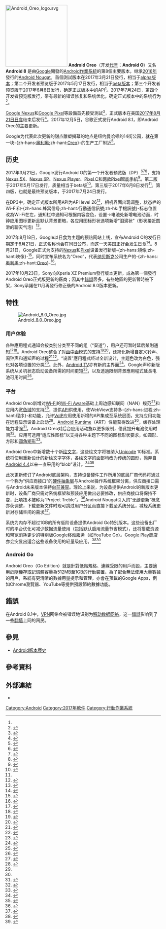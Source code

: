 {{TA
|G1=IT
|1=zh-tw:Google行動;zh-hk:Google流動;zh-cn:Google移动;
}}
{{Infobox OS version
| name = Android Oreo
| version of = [[Android|Android]]
| logo = Android Oreo 8.1 logo.svg
| logo_size = 200px
| screenshot = File:Android Oreo 8.1 screenshot.png
| screenshot_size = 
| caption = 搭載Android Oreo的Pixel桌面，包含一些预装的[[Google|Google]]應用程式
| Family = [[Android|Android]]
| developer = [[Google|Google]]
| website = {{Official URL}}
| GA_date = {{start date and age|2017|8|21}}
| GA_url = [https://developer.android.com/about/versions/o/index.html Android 8.0 Oreo Android Developers]
| release_version = 8.1.0_r93（OSN1.210329.015）
| release url = {{cite web |title=Google Git |url=https://android.googlesource.com/platform/build/+/refs/tags/android-security-8.1.0_r86 |website=Android Source |access-date=2021-03-01 |archive-date=2021-08-14 |archive-url=https://web.archive.org/web/20210814040600/https://android.googlesource.com/platform/build/+/refs/tags/android-security-8.1.0_r86 }}
| kernel type = 
| license = 
| release_date = {{start date and age|2021|10|04}}
| preview_version = 
| preview_date = 
| preview_url = 
| preceded_by = [[Android_Nougat|Android Nougat]]
| succeeded_by = [[Android_Pie|Android Pie]]
| support_status = 不支持
}}
[[File:Android_Oreo_logo.svg|200px]]
'''Android Oreo'''（开发[[代号|代号]]：'''Android O'''）又名'''Android 8''' 是由[[Google|Google]]開發的[[Android|Android作業系統]]的第8個主要版本，继承[[2016年|2016年]]發行的[[Android_Nougat|Android Nougat]]。首個測試版本在2017年3月21日發行，相当于[[軟件版本週期|alpha版本]]；第二个开发者预览版于2017年5月17日发行，相当于[[軟件版本週期|beta版本]]；第三个开发者预览版于2017年6月8日发行，确定正式版本中的API<ref name="ars-dp3" />。2017年7月24日，第四个开发者预览版发行，带有最新的错误修复和系统优化，确定正式版本中的系统行为<ref>{{Cite news|url=https://android-developers.googleblog.com/2017/07/developer-preview-4-now-available.html|script-title=en:Developer Preview 4 now available, official Android O coming soon!|work=Android Developers Blog|language=en|access-date=2017-07-24|archive-url=https://web.archive.org/web/20170724175700/https://android-developers.googleblog.com/2017/07/developer-preview-4-now-available.html|archive-date=2017-07-24|dead-url=no}}</ref>。

[[Google_Nexus|Google Nexus]]和[[Google_Pixel|Google Pixel]]等設備首先接受測試<ref>{{cite news|title=Android O新功能預覽|url=https://hk.news.yahoo.com/android-o%E6%96%B0%E5%8A%9F%E8%83%BD%E9%A0%90%E8%A6%BD-223000067.html|date=2017-04-03|newspaper=[[星島日報|星島日報]]|access-date=2017-04-09|archive-url=https://web.archive.org/web/20170409200943/https://hk.news.yahoo.com/android-o%E6%96%B0%E5%8A%9F%E8%83%BD%E9%A0%90%E8%A6%BD-223000067.html|archive-date=2017-04-09|dead-url=no}}</ref>，正式版本在美国[[2017年8月21日日食|2017年8月21日日食]]结束后发行<ref>{{Cite web|url=https://www.theverge.com/2017/8/21/15649336/google-android-oreo-name-8-0-update-announced-female-gendered-mascot|title=Android O is now officially Android Oreo|accessdate=2017-08-21|date=2017-08-21|last=Gartenberg|first=Chaim|work=The Verge|archive-date=2019-09-19|archive-url=https://web.archive.org/web/20190919041524/https://www.theverge.com/2017/8/21/15649336/google-android-oreo-name-8-0-update-announced|dead-url=no}}</ref>。2017年12月5日，谷歌正式发行Android 8.1，即Android Oreo的主要更新。

Google为代表此次更新的甜点雕塑揭幕的地点是纽约曼哈顿的14街公园，就在第一块-{zh-hans:[[奥利奥|奥利奥]];zh-hant:[[Oreo|Oreo]]}-的生产工厂附近<ref>{{cite web|url=https://www.eyerys.com/articles/timeline/coinciding-solar-eclipse-google-revealed-android-o-oreo|script-title=en:Coinciding The Solar Eclipse, Google Revealed Android O As "Oreo"|accessdate=2017-08-22|date=2017-08-21|website=Eyerys.com|language=en|archive-url=https://web.archive.org/web/20170822102149/https://www.eyerys.com/articles/timeline/coinciding-solar-eclipse-google-revealed-android-o-oreo|archive-date=2017-08-22|dead-url=no}}</ref>。

== 历史 ==
2017年3月21日，Google发行Android O的第一个开发者预览版（DP）<ref name="First developer preview">{{cite web|url=http://www.theverge.com/2017/3/21/14990876/google-android-o-8-update-developer-preview-release-battery-life-notifications-api|script-title=en:Google releases Android O to developers, promising better battery life and notifications|accessdate=2017-03-22|date=2017-03-21|last=Bohn|first=Dieter|publisher=[[Vox_Media|Vox Media]]|website=[[The_Verge|The Verge]]|language=en|archive-url=https://web.archive.org/web/20170322013531/http://www.theverge.com/2017/3/21/14990876/google-android-o-8-update-developer-preview-release-battery-life-notifications-api|archive-date=2017-03-22|dead-url=no}}</ref><ref>{{cite web|url=https://techcrunch.com/2017/03/21/google-launches-the-first-developer-preview-of-android-o-reo-but-dont-get-too-excited-yet/|script-title=en:Google launches the first developer preview of Android O|accessdate=2017-03-22|date=2017-03-21|last=Lardinois|first=Frederic|publisher=[[AOL|AOL]]|website=[[TechCrunch|TechCrunch]]|language=en|archive-url=https://web.archive.org/web/20170322013917/https://techcrunch.com/2017/03/21/google-launches-the-first-developer-preview-of-android-o-reo-but-dont-get-too-excited-yet/|archive-date=2017-03-22|dead-url=no}}</ref><ref>{{cite web|url=http://www.androidpolice.com/2017/03/21/google-announces-android-o-focus-on-power-management-notifications-and-more/|script-title=en:Google announces Android O: Focus on power management, notifications, and more|accessdate=2017-03-22|date=2017-03-21|last=Ruddock|first=David|website=Android Police|language=en|archive-url=https://web.archive.org/web/20170322090007/http://www.androidpolice.com/2017/03/21/google-announces-android-o-focus-on-power-management-notifications-and-more/|archive-date=2017-03-22|dead-url=no}}</ref>，支持[[Nexus_5X|Nexus 5X]]、[[Nexus_6P|Nexus 6P]]、[[Nexus_Player|Nexus Player]]、[[Pixel_C|Pixel C]]和[[Pixel_(智能手机)|两款Pixel智能手机]]<ref>{{cite web|url=http://www.androidpolice.com/2017/03/21/android-o-developer-preview-images-not-betas-available-for-nexus-5x-and-6p-nexus-player-pixel-and-pixel-xl-and-pixel-c/|script-title=en:Android O Developer Preview Supports Nexus 5X and 6P, Nexus Player, Pixel and Pixel XL, and Pixel C|accessdate=2017-03-22|date=2017-03-21|last=Crider|first=Michael|website=Android Police|language=en|archive-url=https://web.archive.org/web/20170322204948/http://www.androidpolice.com/2017/03/21/android-o-developer-preview-images-not-betas-available-for-nexus-5x-and-6p-nexus-player-pixel-and-pixel-xl-and-pixel-c/|archive-date=2017-03-22|dead-url=no}}</ref>。第二版于2017年5月17日发行，质量相当于beta版<ref>{{cite web|url=https://android-developers.googleblog.com/2017/05/whats-new-in-android-o-developer.html|script-title=en:What’s New in Android: O Developer Preview 2 & More|accessdate=2017-05-20|date=2017-05-17|language=en|archive-url=https://web.archive.org/web/20170520153444/https://android-developers.googleblog.com/2017/05/whats-new-in-android-o-developer.html|archive-date=2017-05-20|dead-url=no}}</ref>。第三版于2017年6月8日发行<ref name="ars-dp3" />。第四版，也就是最终预览版本，于2017年7月24日发行。

在DP3中，确定正式版本所用API为API level 26<ref name="ars-dp3">{{cite web|url=https://arstechnica.com/gadgets/2017/06/android-o-developer-preview-3-launches-finalizes-apis/|script-title=en:Android O Developer Preview 3 launches, finalizes APIs|accessdate=2017-06-10|website=Ars Technica|language=en|archive-url=https://web.archive.org/web/20170609224516/https://arstechnica.com/gadgets/2017/06/android-o-developer-preview-3-launches-finalizes-apis/|archive-date=2017-06-09|dead-url=no}}</ref>，相机界面出现调整，状态栏的Wi-Fi和-{zh-hans:蜂窝信号;zh-hant:行動通信訊號;zh-hk:手機訊號}-标志位置改為Wi-Fi在左，通知栏中通知可根据内容变色，设置→电池处新增电池动画，时钟应用图标更新且默认背景更暗，各应用图标形状选项新增“泪滴状”（形状接近圆滑的聊天气泡）<ref>{{Cite web|url=https://9to5google.com/2017/06/08/android-o-developer-preview-3-new-features-gallery/|script-title=en:Here’s everything new in Android O Developer Preview 3 [Gallery]|date=2017-06-08|last=Li|first=Abner|website=9to5Google|access-date=2017-06-13|language=en|archive-url=https://web.archive.org/web/20170615230648/https://9to5google.com/2017/06/08/android-o-developer-preview-3-new-features-gallery/|archive-date=2017-06-15|dead-url=no}}</ref>。

2017年8月18日，Google以日食为主题的预热网站上线，宣布Android O的发行日期定于8月21日，正式名称也会在同日公布，而这一天美国正好会发生[[2017年8月21日日食|日食]]<ref>{{Cite web|url=https://www.android.com/eclipse/|script-title=en:Android – eclipse|language=en|website=Android|access-date=2017-08-19|archive-url=https://web.archive.org/web/20170821230702/https://www.android.com/eclipse/|archive-date=2017-08-21|dead-url=no}}</ref>。8月21日，Google正式为支持的[[Google_Nexus|Nexus]]和[[Google_Pixel|Pixel]]设备发行新版-{zh-hans:镜像;zh-hant:映像}-<ref>{{Cite news|url=http://www.express.co.uk/life-style/science-technology/843844/Android-8-0-Release-Date-Oreo-Name-Revealed|script-title=en:Android O release date - Google might’ve accidentally revealed Android 8.0’s official name|last=Brown|first=Aaron|date=2017-08-21|work=Express.co.uk|language=en|access-date=2017-08-21|archive-url=https://web.archive.org/web/20170821172002/http://www.express.co.uk/life-style/science-technology/843844/Android-8-0-Release-Date-Oreo-Name-Revealed|archive-date=2017-08-21|dead-url=no}}</ref>，同时宣布系统名为“Oreo”，代表[[納貝斯克|纳贝斯克]]公司生产的-{zh-hans:[[奥利奥|奥利奥]];zh-hant:[[Oreo|Oreo]]}-<ref>{{cite web|url=https://www.blog.google/products/android/android-oreo-superpowers-coming-device-near-you/|script-title=en:Android Oreo superpowers, coming to a device near you|date=2017-08-21|last=Samat|first=Sameer|publisher=Google|language=en|access-date=2017-08-22|archive-url=https://web.archive.org/web/20170822065634/https://www.blog.google/products/android/android-oreo-superpowers-coming-device-near-you/|archive-date=2017-08-22|dead-url=no}}</ref>。

2017年10月23日，Sony向Xperia XZ Premium發行版本更新，成為第一個發行Android Oreo正式版更新的廠商；因其中[[程式錯誤|錯誤]]居多，有些地區的更新暫時被下架，Sony承諾在11月再發行修正後的Android 8.0版本更新。

== 特性 ==
[[File:Android_8.0_Oreo.jpg|thumb]]
=== 用户体验 ===
各种應用程式通知会按类别分类至不同的组（“渠道”），用户还可暂时延后某則通知<ref>{{cite web|url=http://www.theverge.com/2017/3/21/14988830/google-android-o-notification-channels-app-categories-control|script-title=en:Android O will give you even more control over notifications|accessdate=2017-03-22|date=2017-03-21|last=Gartenberg|first=Chaim|publisher=[[Vox_Media|Vox Media]]|website=[[The_Verge|The Verge]]|language=en|archive-url=https://web.archive.org/web/20170321195336/http://www.theverge.com/2017/3/21/14988830/google-android-o-notification-channels-app-categories-control|archive-date=2017-03-21|dead-url=no}}</ref><ref>{{cite web|url=http://www.androidpolice.com/2017/03/21/android-o-feature-spotlight-notification-channels-simplify-managing-notifications/|script-title=en:Android O feature spotlight: Notification Channels give more controls over notifications to users|accessdate=2017-03-22|date=2017-03-21|last=Davenport|first=Corbin|website=Android Police|language=en|archive-url=https://web.archive.org/web/20170322004311/http://www.androidpolice.com/2017/03/21/android-o-feature-spotlight-notification-channels-simplify-managing-notifications/|archive-date=2017-03-22|dead-url=yes}}</ref>。Android Oreo整合了对[[画中画|画中画]]模式的支持<ref>{{cite web|url=http://www.theverge.com/2017/3/21/15007754/android-o-developer-preview-picture-in-picture-support|script-title=en:Android O brings picture-in-picture support so you can watch YouTube while hailing a Lyft|accessdate=2017-03-22|date=2017-03-21|last=Garun|first=Natt|publisher=[[Vox_Media|Vox Media]]|website=[[The_Verge|The Verge]]|language=en|archive-url=https://web.archive.org/web/20170321200316/http://www.theverge.com/2017/3/21/15007754/android-o-developer-preview-picture-in-picture-support|archive-date=2017-03-21|dead-url=no}}</ref><ref>{{cite web|url=http://www.androidpolice.com/2017/03/21/android-o-feature-spotlight-picture-picture-video-devices-new-windowing-features/|script-title=en:Android O feature spotlight: Picture-in-picture video for all devices and new windowing features|accessdate=2017-03-22|date=2017-03-21|last=Whitwam|first=Ryan|website=Android Police|language=en|archive-url=https://web.archive.org/web/20170322205204/http://www.androidpolice.com/2017/03/21/android-o-feature-spotlight-picture-picture-video-devices-new-windowing-features/|archive-date=2017-03-22|dead-url=yes}}</ref>，还简化新增自定义铃声、闹钟声和通知声的过程<ref>{{cite web|url=http://www.androidpolice.com/2017/03/23/android-o-feature-spotlight-easily-add-custom-ringtones-alarm-sounds-notification-sounds/|script-title=en:Android O feature spotlight: Easily add custom ringtones, alarm sounds, and notification sounds|accessdate=2017-03-24|date=2017-03-23|last=El Khoury|first=Rita|website=Android Police|language=en|archive-url=https://web.archive.org/web/20170324023455/http://www.androidpolice.com/2017/03/23/android-o-feature-spotlight-easily-add-custom-ringtones-alarm-sounds-notification-sounds/|archive-date=2017-03-24|dead-url=yes}}</ref><ref>{{cite web|url=http://www.theverge.com/2017/3/23/15042716/android-o-custom-ringtone-notification-sounds-setting|script-title=en:Android O will make it easier to add custom ringtones and notification sounds|accessdate=2017-03-24|date=2017-03-23|last=Statt|first=Nick|publisher=[[Vox_Media|Vox Media]]|website=[[The_Verge|The Verge]]|language=en|archive-url=https://web.archive.org/web/20170324000047/http://www.theverge.com/2017/3/23/15042716/android-o-custom-ringtone-notification-sounds-setting|archive-date=2017-03-24|dead-url=no}}</ref>。“设置”應用程式经过全新设计，主题色改为白色，强化对各项设置的分类<ref name="ars-hands">{{cite web|url=https://arstechnica.com/gadgets/2017/03/hands-on-with-android-o-snooze-that-notification-and-customize-everything/|script-title=en:Hands-on with Android O—A million new settings and an awesome snooze feature|accessdate=2017-04-14|date=2017-03-23|last=Amadeo|first=Ron|publisher=[[Condé_Nast|Condé Nast]]|website=[[Ars_Technica|Ars Technica]]|language=en|archive-url=https://web.archive.org/web/20170414233823/https://arstechnica.com/gadgets/2017/03/hands-on-with-android-o-snooze-that-notification-and-customize-everything/|archive-date=2017-04-14|dead-url=no}}</ref>。此外，[[Android_TV|Android TV]]亦有新的主界面<ref>{{cite web|url=https://developer.android.com/preview/api-overview.html#tvlauncher|script-title=en:Android 8.0 Features and APIs - Android Developers|website=developer.android.com|language=en|access-date=2017-08-22|archive-url=https://web.archive.org/web/20160311235655/http://developer.android.com/preview/api-overview.html#tvlauncher|archive-date=2016-03-11|dead-url=no}}</ref>。Google声称新版系统从关机状态启动设备所需的时间更短<ref>{{Cite news|url=https://www.blog.google/products/android/android-oreo-superpowers-coming-device-near-you/|script-title=en:Android Oreo superpowers, coming to a device near you|date=2017-08-21|newspaper=Google|accessdate=2017-08-22|language=en|archive-url=https://web.archive.org/web/20170822013223/https://www.blog.google/products/android/android-oreo-superpowers-coming-device-near-you/|archive-date=2017-08-22|dead-url=no}}</ref>，以及透過限制背景應用程式延長电池可用时间<ref>{{Cite news|url=http://www.techadvisor.co.uk/new-product/google-android/android-oreo-news-release-date-new-features-3647595/|script-title=en:Android 8.0 Oreo officially unveiled|last=Black|first=Marie|newspaper=Tech Advisor|accessdate=2017-08-22|language=en|archive-url=https://web.archive.org/web/20170821230159/http://www.techadvisor.co.uk/new-product/google-android/android-oreo-news-release-date-new-features-3647595/|archive-date=2017-08-21|dead-url=no}}</ref>。

=== 平台 ===
Android Oreo新增对[[Wi-Fi|Wi-Fi]]的[[Wi-Fi联盟|Wi-Fi Aware]]基础上周边感知联网（NAN）规范<ref>{{cite web|url=http://www.androidpolice.com/2017/03/21/android-o-feature-spotlight-neighborhood-aware-networking-nan-mode-wifi/|script-title=en:Android O feature spotlight: Neighborhood Aware Networking (NAN) mode for WiFi|accessdate=2017-03-22|date=2017-03-21|last=Whitwam|first=Ryan|website=Android Police|language=en|archive-url=https://web.archive.org/web/20170322204637/http://www.androidpolice.com/2017/03/21/android-o-feature-spotlight-neighborhood-aware-networking-nan-mode-wifi/|archive-date=2017-03-22|dead-url=no}}</ref>和应用内宽[[色域|色域]]的支持<ref>{{cite web|url=http://www.androidpolice.com/2017/03/21/feature-spotlight-android-o-will-support-wide-color-gamut-profiles-in-apps-for-capable-displays/|script-title=en:Android O feature spotlight: Android will support wide color gamut profiles in apps|accessdate=2017-03-22|date=2017-03-21|last=Ruddock|first=David|website=Android Police|language=en|archive-url=https://web.archive.org/web/20170322204613/http://www.androidpolice.com/2017/03/21/feature-spotlight-android-o-will-support-wide-color-gamut-profiles-in-apps-for-capable-displays/|archive-date=2017-03-22|dead-url=no}}</ref>，提供[[应用程序接口|API]]供{{tsl|en|Autofill|自动填充|自动填写程序}}使用，使WebView支持多-{zh-hans:进程;zh-hant:程序}-和{{tsl|en|Google Safe Browsing|Google安全浏览}}功能，允许[[網際協議通話技術|VoIP]]应用使用新增的API集成至系统层面，支持应用功能在远程显示设备上启动<ref name="First developer preview"/>。[[Android_Runtime|Android Runtime]]（ART）性能获得改进<ref name="First developer preview"/>，缓存处理能力增强<ref>{{Cite news|url=https://theleaker.com/android-o-8-0-update-smartphones-list/|script-title=en:List of smartphones to receive the Android O 8.0 Oreo Update|date=2017-07-26|work=The Leaker|language=en|access-date=2017-07-27|archive-url=https://web.archive.org/web/20170822013913/https://theleaker.com/android-o-8-0-update-smartphones-list/|archive-date=2017-08-22|dead-url=no}}</ref>。Android Oreo对后台应用活动施以更多限制，借此提升电池使用时间<ref>{{cite web|url=http://www.theverge.com/2017/3/21/14988222/android-o-app-background-run|script-title=en:Android Oreo will limit what apps can do in the background to save battery life|accessdate=2017-03-22|date=2017-03-21|last=Carman|first=Ashley|publisher=[[Vox_Media|Vox Media]]|website=[[The_Verge|The Verge]]|language=en|archive-url=https://web.archive.org/web/20170321202922/http://www.theverge.com/2017/3/21/14988222/android-o-app-background-run|archive-date=2017-03-21|dead-url=no}}</ref>。应用可选用“适应性图标”以支持各种主题下不同的图标形状要求，如圆形、方形和[[方圓形|圆角矩形]]<ref>{{cite web|url=http://www.androidpolice.com/2017/03/21/android-o-developer-preview-feature-spotlight-adaptive-icons-give-devs-and-oems-easy-shape-masks-extra-effects/|script-title=en:Android O Feature Spotlight: Adaptive icons give devs and OEMs easy shape masks, extra effects|accessdate=2017-03-21|date=2017-03-21|last=Crider|first=Michael|website=Android Police|language=en|archive-url=https://web.archive.org/web/20170322204602/http://www.androidpolice.com/2017/03/21/android-o-developer-preview-feature-spotlight-adaptive-icons-give-devs-and-oems-easy-shape-masks-extra-effects/|archive-date=2017-03-22|dead-url=yes}}</ref>。

Android Oreo中新增数十个新[[繪文字|绘文字]]，这些绘文字将被纳入[[Unicode|Unicode]] 10标准。系统将使用重新设计的新绘文字字体，各绘文字的面部均改为传统的圆形，抛弃自[[Android_4.4|Android 4.4]]以来一直采用的“blob”设计。<ref>{{cite web|url=http://www.gsmarena.com/google_redesigns_emoji_again_for_android_o-news-25103.php|script-title=en:Google redesigns emoji (again) for Android O|accessdate=2017-05-19|website=GSMArena|language=en|archive-url=https://web.archive.org/web/20170518230839/http://www.gsmarena.com/google_redesigns_emoji_again_for_android_o-news-25103.php|archive-date=2017-05-18|dead-url=no}}</ref><ref>{{cite web|url=http://gadgets.ndtv.com/mobiles/news/google-io-2017-android-o-emoji-5-0-revamp-blob-design-killed-1695244|script-title=en:Google I/O 2017: Android O to Bring Redesigned Emojis, Full Support for Emoji 5.0 Characters|accessdate=2017-05-19|website=NDTV|language=en|archive-url=https://web.archive.org/web/20170518114952/http://gadgets.ndtv.com/mobiles/news/google-io-2017-android-o-emoji-5-0-revamp-blob-design-killed-1695244|archive-date=2017-05-18|dead-url=no}}</ref>

此次更新修订了Android底层架构，支持设备硬件工作所用的底层厂商代码将通过一个称为“供应商接口”的[[硬體抽象層|硬件抽象层]]与Android操作系统框架分离，供应商接口需与Android未来版本保持[[向前兼容|向前兼容]]。理论上来说，为设备提供Android的新版本更新时，设备厂商只需对系统框架和预装应用做出必要修改，供应商接口将保持不变，此项技术被称为“Project Treble”。<ref name="ars-treble">{{cite web|url=https://arstechnica.com/gadgets/2017/05/google-hopes-to-fix-android-updates-no-really-with-project-treble/|script-title=en:Google’s "Project Treble" solves one of Android’s many update roadblocks|accessdate=2017-05-12|website=Ars Technica|language=en|archive-url=https://web.archive.org/web/20171203010312/https://arstechnica.com/gadgets/2017/05/google-hopes-to-fix-android-updates-no-really-with-project-treble/|archive-date=2017-12-03|dead-url=no}}</ref>Android Nougat引入的“无缝更新”概念亦获调整，下载更新文件时现可跳过用户分区而直接下载至系统分区，减轻系统更新对存储空间的需求<ref>{{Cite news|url=https://arstechnica.com/gadgets/2017/08/android-8-0s-streaming-os-updates-will-work-even-if-your-phone-is-full/|script-title=en:Android 8.0’s "streaming OS updates" will work even if your phone is full|work=Ars Technica|language=en|access-date=2017-08-07|archive-url=https://web.archive.org/web/20170807143807/https://arstechnica.com/gadgets/2017/08/android-8-0s-streaming-os-updates-will-work-even-if-your-phone-is-full/|archive-date=2017-08-07|dead-url=no}}</ref>。

系统为内存不超过1GB的所有低阶设备提供Android Go特别版本。这些设备出厂时的平台优化可减少数据流量使用（包括默认启用流量节省模式），还将搭载资源和带宽消耗更少的特别版[[Google流動服務|Google移动服务]]（如YouTube Go）。[[Google_Play|Google Play商店]]亦会突显出适合这些设备使用的轻量级应用。<ref name="ars-androidgo">{{cite web|url=https://arstechnica.com/gadgets/2017/05/android-go-will-strip-android-down-for-ultra-low-budget-phones/|script-title=en:"Android Go" will strip Android down for ultra-low-budget phones|accessdate=2017-05-19|publisher=Conde Nast|website=Ars Technica|language=en|archive-url=https://web.archive.org/web/20170518231714/https://arstechnica.com/gadgets/2017/05/android-go-will-strip-android-down-for-ultra-low-budget-phones/|archive-date=2017-05-18|dead-url=no}}</ref><ref name="engadget-androidgo">{{cite web|url=https://www.engadget.com/2017/05/18/android-go-could-help-make-android-o-a-runaway-success/|script-title=en:Android Go could help make Android O a runaway success|accessdate=2017-05-19|website=Engadget|language=en|archive-url=https://web.archive.org/web/20170519135747/https://www.engadget.com/2017/05/18/android-go-could-help-make-android-o-a-runaway-success/|archive-date=2017-05-19|dead-url=no}}</ref>

=== Android Go ===
Android Oreo（Go Edition）就是針對低階規格、連線受限的用戶而設，主要適用於[[隨機存取記憶體|隨機存取記憶體]]容量為512MB至1GB的行動裝置，為了配合無法使用大量數據的用戶，系統有更清晰的數據用量提示和管理，亦會在預載的Google Apps，例如Chrome瀏覽器、YouTube等提供預設節約數據功能。

==錯誤==
在Android 8.1中，[[VPN|VPN]]网络会被错误地识别为[[蜂窝网络|移动数据网络]]，这一[[錯誤|錯誤]]影响到了一些[[翻墙|翻墙]]上网的网民。

==參見==
{{Portal|Google}}
*[[Android版本歷史|Android版本歷史]]

==參考資料==
{{reflist|30em}}

==外部連結==
* {{Official website|https://www.android.com/versions/oreo-8-0/}}{{en}}

{{S-start}}
{{Succession box
 | title = Android Oreo
 | years = 2017
 | before = [[Android_Nougat|Android Nougat]]
 | after = [[Android_Pie|Android Pie]]
}}
{{S-end}}

{{Android}}
{{Google公司}}

[[Category:Android|Category:Android]]
[[Category:2017年軟件|Category:2017年軟件]]
[[Category:行動作業系統|Category:行動作業系統]]